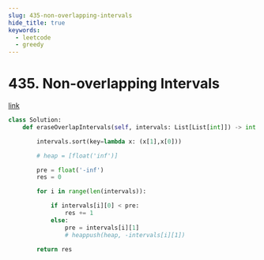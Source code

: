 ```yaml
---
slug: 435-non-overlapping-intervals
hide_title: true
keywords:
  - leetcode
  - greedy
---
```



# 435. Non-overlapping Intervals

[link](https://leetcode.com/problems/non-overlapping-intervals/)

```python
class Solution:
    def eraseOverlapIntervals(self, intervals: List[List[int]]) -> int:

        intervals.sort(key=lambda x: (x[1],x[0]))

        # heap = [float('inf')]

        pre = float('-inf')
        res = 0

        for i in range(len(intervals)):

            if intervals[i][0] < pre:
                res += 1
            else:
                pre = intervals[i][1]
                # heappush(heap, -intervals[i][1])

        return res
```
